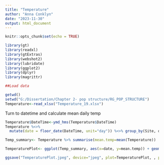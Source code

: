 ```yaml
---
title: "Temperature"
author: "Anna Conklyn"
date: "2023-11-30"
output: html_document
---
```


```r
knitr::opts_chunk$set(echo = TRUE)

library(gt)
library(readxl)
library(gtExtras)
library(webshot2)
library(lubridate)
library(ggplot2)
library(dplyr)
library(magrittr)
```

```r
##Load data

getwd()
setwd("G:/Dissertation/Chapter 2- pop structure/RG_POP_STRUCTURE")
Temperature<-read_xlsx("Temperature_19.xlsx") 
```


Turn to datetime and calculate mean daily temp
```r
Temperature$DateTime<-ymd_hms(Temperature$DateTime)
Temperature %<>%
  mutate(date = floor_date(DateTime, unit="day")) %<>% group_by(Site, date)

Temp_summary<- Temperature %>% summarise(mean.temp=mean(Temperature))
```

```r
TemperaturePlot<- ggplot(Temp_summary, aes(x=date, y=mean.temp)) + geom_line(aes(color=Site))  + theme_classic () + labs(x= "Date", y="Temperature (oC)") + scale_color_manual(values = c("Rose"= "black","Cobb"="darkgrey")) + theme(plot.margin = margin(t=0.1, l=0.1, r=0.1, b=0.1, unit = "cm"), text = element_text(size = 15), legend.position = "bottom")

ggsave("TemperaturePlot.jpeg", device="jpeg", plot=TemperaturePlot, , path="G:/Dissertation/Chapter 2- pop structure/RG_POP_STRUCTURE/Figures", dpi="retina", width = 7.48031, height = 5)

```

